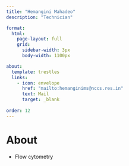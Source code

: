 ```yaml
---
title: "Hemangini Mahadeo"
description: "Technician"

format: 
  html:
    page-layout: full
    grid:
      sidebar-width: 3px
      body-width: 1100px

about: 
  template: trestles
  links: 
    - icon: envelope
      href: "mailto:hemanginims@nccs.res.in"
      text: Mail
      target: _blank
  
order: 12
---
```


# About

::: {style="text-align: justify"}
-   Flow cytometry
:::
